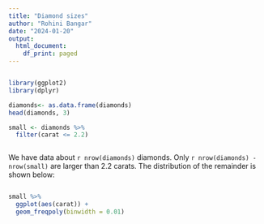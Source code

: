 ```yaml
---
title: "Diamond sizes"
author: "Rohini Bangar"
date: "2024-01-20"
output:
  html_document:
    df_print: paged
---
```


``` r

```

```r

library(ggplot2)
library(dplyr)
```

``` r
diamonds<- as.data.frame(diamonds)
head(diamonds, 3)

```

```r

small <- diamonds %>% 
  filter(carat <= 2.2)
```

```r

```

We have data about `r nrow(diamonds)` diamonds. Only 
`r nrow(diamonds) - nrow(small)` are larger than
2.2 carats. The distribution of the remainder is shown
below:

``` r

```

```r
small %>% 
  ggplot(aes(carat)) + 
  geom_freqpoly(binwidth = 0.01)
```

```r

```

